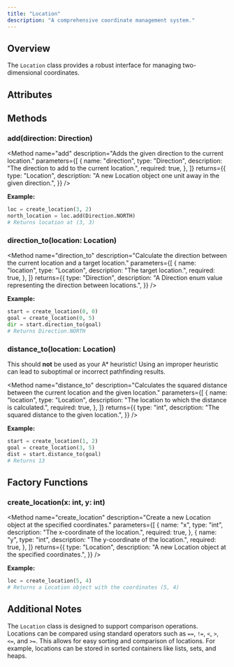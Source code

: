 ```yaml
---
title: "Location" 
description: "A comprehensive coordinate management system."
---
```


## Overview

The `Location` class provides a robust interface for managing two-dimensional coordinates.

## Attributes

<Attribute
  name="x"
  type="int"
  description="Horizontal coordinate representing the x-axis position."
/>
<Attribute
  name="y"
  type="int"
  description="Vertical coordinate representing the y-axis position."
/>

## Methods

### add(direction: Direction)

<Method
  name="add"
  description="Adds the given direction to the current location."
  parameters={[
    {
      name: "direction",
      type: "Direction",
      description: "The direction to add to the current location.",
      required: true,
    },
  ]}
  returns={{
    type: "Location",
    description:
      "A new Location object one unit away in the given direction.",
  }}
/>

**Example:**

```py
loc = create_location(3, 2)
north_location = loc.add(Direction.NORTH)
# Returns location at (3, 3)
```

### direction_to(location: Location)

<Method
  name="direction_to"
  description="Calculate the direction between the current location and a target location."
  parameters={[
    {
      name: "location",
      type: "Location",
      description: "The target location.",
      required: true,
    },
  ]}
  returns={{
    type: "Direction",
    description:
      "A Direction enum value representing the direction between locations.",
  }}
/>

**Example:**

```py
start = create_location(0, 0)
goal = create_location(0, 5)
dir = start.direction_to(goal) 
# Returns Direction.NORTH
```

### distance_to(location: Location)

<Admonition variant="danger" title="Warning: Incorrect Heuristic">

This should **not** be used as your A* heuristic! Using an improper heuristic can lead
to suboptimal or incorrect pathfinding results.

</Admonition>

<Method
  name="distance_to"
  description="Calculates the squared distance between the current location and the given location."
  parameters={[
    {
      name: "location",
      type: "Location",
      description: "The location to which the distance is calculated.",
      required: true,
    },
  ]}
  returns={{
    type: "int",
    description:
      "The squared distance to the given location.",
  }}
/>

**Example:**

```py
start = create_location(1, 2)
goal = create_location(3, 5)
dist = start.distance_to(goal) 
# Returns 13 
```

## Factory Functions

### create_location(x: int, y: int)

<Method
  name="create_location"
  description="Create a new Location object at the specified coordinates."
  parameters={[
    {
      name: "x",
      type: "int",
      description: "The x-coordinate of the location.",
      required: true,
    },
    {
      name: "y",
      type: "int",
      description: "The y-coordinate of the location.",
      required: true,
    },
  ]}
  returns={{
    type: "Location",
    description: "A new Location object at the specified coordinates.",
  }}
/>

**Example:**

```py
loc = create_location(5, 4)
# Returns a Location object with the coordinates (5, 4)
```

## Additional Notes

The `Location` class is designed to support comparison operations. Locations can be
compared using standard operators such as `==`, `!=`, `<`, `>`, `<=`, and `>=`.
This allows for easy sorting and comparison of locations. For example, locations can
be stored in sorted containers like lists, sets, and heaps.
